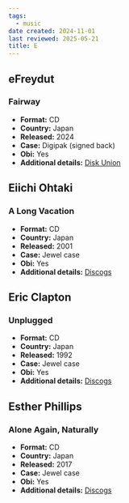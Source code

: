 ```yaml
---
tags:
  - music
date created: 2024-11-01
last reviewed: 2025-05-21
title: E
---
```


## eFreydut

### Fairway

- **Format:** CD
- **Country:** Japan
- **Released:** 2024
- **Case:** Digipak (signed back)
- **Obi:** Yes
- **Additional details:** [Disk Union](https://diskunion.net/jazz/ct/list/0/81164379)

## Eiichi Ohtaki

### A Long Vacation

- **Format:** CD
- **Country:** Japan
- **Released:** 2001
- **Case:** Jewel case
- **Obi:** Yes
- **Additional details:** [Discogs](https://www.discogs.com/release/793713-Eiichi-Ohtaki-A-Long-Vacation-20th-Anniversary-Edition)

## Eric Clapton

### Unplugged

- **Format:** CD
- **Country:** Japan
- **Released:** 1992
- **Case:** Jewel case
- **Obi:** Yes
- **Additional details:** [Discogs](https://www.discogs.com/release/4534655-Eric-Clapton-Unplugged-%E3%82%A2%E3%83%B3%E3%83%97%E3%83%A9%E3%82%B0%E3%83%89%E3%82%A2%E3%82%B3%E3%83%BC%E3%82%B9%E3%83%86%E3%82%A3%E3%83%83%E3%82%AF%E3%82%AF%E3%83%A9%E3%83%97%E3%83%88%E3%83%B3)

## Esther Phillips

### Alone Again, Naturally

- **Format:** CD
- **Country:** Japan
- **Released:** 2017
- **Case:** Jewel case
- **Obi:** Yes
- **Additional details:** [Discogs](https://www.discogs.com/release/11928099-Esther-Phillips-Alone-Again-Naturally)

